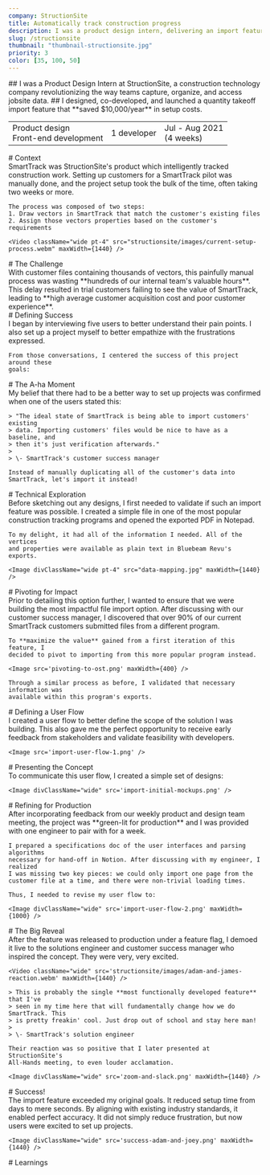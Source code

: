 ```yaml
---
company: StructionSite
title: Automatically track construction progress
description: I was a product design intern, delivering an import feature for a construction tracking tool which saved $10,000/year in setup costs.
slug: /structionsite
thumbnail: "thumbnail-structionsite.jpg"
priority: 3
color: [35, 100, 50]
---
```


<Intro>
  ## I was a Product Design Intern at <AutoLink to="https://structionsite.com/">StructionSite</AutoLink>, a construction technology company revolutionizing the way teams capture, organize, and access jobsite data.
  ## I designed, co-developed, and launched a quantity takeoff import feature that **saved $10,000/year** in setup costs.

  <Table>
    <td>
      Product design<br />
      Front-end development
    </td>
    <td>1 developer</td>
    <td>
      Jul - Aug 2021<br />
      (4 weeks)
    </td>
  </Table>
</Intro>

<section>
  # Context

  <section>
    SmartTrack was StructionSite's product which intelligently tracked construction work. Setting up customers for a SmartTrack pilot was manually done, and the project setup took the bulk of the time, often taking two weeks
    or more.

    The process was composed of two steps:
    1. Draw vectors in SmartTrack that match the customer's existing files
    2. Assign those vectors properties based on the customer's requirements

    <Video className="wide pt-4" src="structionsite/images/current-setup-process.webm" maxWidth={1440} />

  </section>
</section>

<section>
  # The Challenge

  <section>
    With customer files containing thousands of vectors, this painfully manual
    process was wasting **hundreds of our internal team's valuable hours**. This
    delay resulted in trial customers failing to see the value of SmartTrack,
    leading to **high average customer acquisition cost and poor customer
    experience**.
  </section>
</section>

<section>
  # Defining Success

  <section>
    I began by interviewing five users to better understand their pain points. I
    also set up a project myself to better empathize with the frustrations
    expressed.

    From those conversations, I centered the success of this project around these
    goals:
  </section>

  <section>
    <NumberedList
      data={[
        {
          title: 'Maximize efficiency',
          description:
          'The most critical goal was to reduce the time required to setup each customer project. The shorter the process, the lower our customer acquisition cost becomes.',
        },
        {
          title: 'Improve intuitiveness',
          description:
          "Aligning the mental model of SmartTrack's features, modes, and tooling with construction industry standards would improve setup accuracy.",
        },
        {
          title: 'Reduce frustration',
          description:
          'Users are able to easily amend mistakes and accomplish their tasks without interruption.',
        },
      ]}
    />
  </section>
</section>

<section>
  # The A-ha Moment
  
  <section>
    My belief that there had to be a better way to set up projects was confirmed
    when one of the users stated this:

    > "The ideal state of SmartTrack is being able to import customers' existing
    > data. Importing customers' files would be nice to have as a baseline, and
    > then it's just verification afterwards."
    >
    > \- SmartTrack's customer success manager

    Instead of manually duplicating all of the customer's data into SmartTrack, let's import it instead!
  </section>
</section>

<section>
  # Technical Exploration

  <section>
    Before sketching out any designs, I first needed to validate if such an import
    feature was possible. I created a simple file in one of the most popular
    construction tracking programs and opened the exported PDF in Notepad.

    To my delight, it had all of the information I needed. All of the vertices
    and properties were available as plain text in Bluebeam Revu's exports.  

    <Image divClassName="wide pt-4" src="data-mapping.jpg" maxWidth={1440} />
  </section>
</section>

<section>
  # Pivoting for Impact

  <section>
    Prior to detailing this option further, I wanted to ensure that we were building
    the most impactful file import option. After discussing with our customer
    success manager, I discovered that over 90% of our current SmartTrack customers
    submitted files from a different program.

    To **maximize the value** gained from a first iteration of this feature, I
    decided to pivot to importing from this more popular program instead.

    <Image src='pivoting-to-ost.png' maxWidth={400} />

    Through a similar process as before, I validated that necessary information was
    available within this program's exports.
  </section>
</section>

<section>
  # Defining a User Flow

  <section>
    I created a user flow to better define the scope of the solution I was building.
    This also gave me the perfect opportunity to receive early feedback from
    stakeholders and validate feasibility with developers.

    <Image src='import-user-flow-1.png' />
  </section>
</section>

<section>
  # Presenting the Concept

  <section>
    To communicate this user flow, I created a simple set of designs:

    <Image divClassName="wide" src='import-initial-mockups.png' />
  </section>
</section>

<section>
  # Refining for Production

  <section>
    After incorporating feedback from our weekly product and design team meeting,
    the project was **green-lit for production** and I was provided with one
    engineer to pair with for a week.

    I prepared a specifications doc of the user interfaces and parsing algorithms
    necessary for hand-off in Notion. After discussing with my engineer, I realized
    I was missing two key pieces: we could only import one page from the customer file at a time, and there were non-trivial loading times.

    Thus, I needed to revise my user flow to:

    <Image divClassName="wide" src='import-user-flow-2.png' maxWidth={1000} />
  </section>
</section>

<section>
  # The Big Reveal

  <section>
    After the feature was released to production under a feature flag, I demoed it
    live to the solutions engineer and customer success manager who inspired the
    concept. They were very, very excited.

    <Video className="wide" src='structionsite/images/adam-and-james-reaction.webm' maxWidth={1440} />
  
    > This is probably the single **most functionally developed feature** that I've
    > seen in my time here that will fundamentally change how we do SmartTrack. This
    > is pretty freakin' cool. Just drop out of school and stay here man!
    >
    > \- SmartTrack's solution engineer

    Their reaction was so positive that I later presented at StructionSite's
    All-Hands meeting, to even louder acclamation.

    <Image divClassName="wide" src='zoom-and-slack.png' maxWidth={1440} />
  </section>
</section>

<section>
  # Success!

  <section>
    The import feature exceeded my original goals. It reduced setup time from days
    to mere seconds. By aligning with existing industry standards, it enabled
    perfect accuracy. It did not simply reduce frustration, but now users were
    excited to set up projects.

    <Image divClassName="wide" src='success-adam-and-joey.png' maxWidth={1440} />
  </section>
</section>

<section>
  # Learnings

  <section>
    <NumberedList
      data={[
        {
          title: 'Approach the impossible',
          description:
            'Even if a feature seems infeasible, try to prove it out. Some of the best features come from simple experiments.',
        },
        {
          title: 'Get your hands dirty',
          description:
            'My software development experience is just as applicable to the early proof-of-concept phases as it is to developer handoff. Leveraging existing data to increase product value is a tool that I will carry forward.',
        },
        {
          title: 'User joy is the greatest reward',
          description:
            "Seeing how this feature has fundamentally improved so many users' lives brings an inescapable smile to my face. It feels so, so good to help others!",
        },
      ]}
    />
  </section>
</section>
